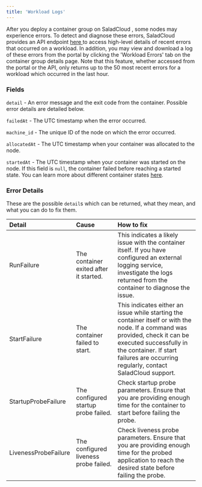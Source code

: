 ```yaml
---
title: 'Workload Logs'
---
```


After you deploy a container group on SaladCloud , some nodes may experience errors. To detect and diagnose these
errors, SaladCloud provides an API endpoint [here ](https://docs.salad.com/reference/get__workload_errors)to access
high-level details of recent errors that occurred on a workload. In addition, you may view and download a log of these
errors from the portal by clicking the 'Workload Errors' tab on the container group details page. Note that this
feature, whether accessed from the portal or the API, only returns up to the 50 most recent errors for a workload which
occurred in the last hour.

### Fields

`detail` - An error message and the exit code from the container. Possible error details are detailed below.

`failedAt` - The UTC timestamp when the error occurred.

`machine_id` - The unique ID of the node on which the error occurred.

`allocatedAt` - The UTC timestamp when your container was allocated to the node.

`startedAt` - The UTC timestamp when your container was started on the node. If this field is `null`, the container
failed before reaching a started state. You can learn more about different container states
[here](/products/sce/container-groups/deployment-lifecycle).

### Error Details

These are the possible `detail`s which can be returned, what they mean, and what you can do to fix them.

| Detail               | Cause                                  | How to fix                                                                                                                                                                                                                                     |
| :------------------- | :------------------------------------- | :--------------------------------------------------------------------------------------------------------------------------------------------------------------------------------------------------------------------------------------------- |
| RunFailure           | The container exited after it started. | This indicates a likely issue with the container itself. If you have configured an external logging service, investigate the logs returned from the container to diagnose the issue.                                                           |
| StartFailure         | The container failed to start.         | This indicates either an issue while starting the container itself or with the node. If a command was provided, check it can be executed successfully in the container. If start failures are occurring regularly, contact SaladCloud support. |
| StartupProbeFailure  | The configured startup probe failed.   | Check startup probe parameters. Ensure that you are providing enough time for the container to start before failing the probe.                                                                                                                 |
| LivenessProbeFailure | The configured liveness probe failed.  | Check liveness probe parameters. Ensure that you are providing enough time for the probed application to reach the desired state before failing the probe.                                                                                     |
